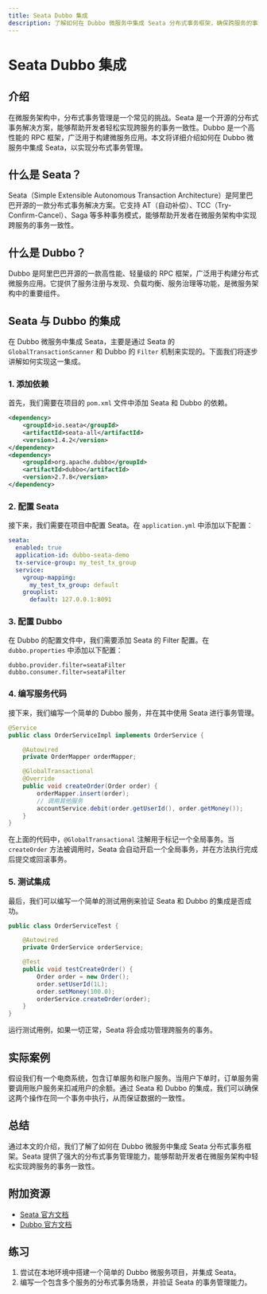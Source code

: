 ```yaml
---
title: Seata Dubbo 集成
description: 了解如何在 Dubbo 微服务中集成 Seata 分布式事务框架，确保跨服务的事务一致性。
---
```


# Seata Dubbo 集成

## 介绍

在微服务架构中，分布式事务管理是一个常见的挑战。Seata 是一个开源的分布式事务解决方案，能够帮助开发者轻松实现跨服务的事务一致性。Dubbo 是一个高性能的 RPC 框架，广泛用于构建微服务应用。本文将详细介绍如何在 Dubbo 微服务中集成 Seata，以实现分布式事务管理。

## 什么是 Seata？

Seata（Simple Extensible Autonomous Transaction Architecture）是阿里巴巴开源的一款分布式事务解决方案。它支持 AT（自动补偿）、TCC（Try-Confirm-Cancel）、Saga 等多种事务模式，能够帮助开发者在微服务架构中实现跨服务的事务一致性。

## 什么是 Dubbo？

Dubbo 是阿里巴巴开源的一款高性能、轻量级的 RPC 框架，广泛用于构建分布式微服务应用。它提供了服务注册与发现、负载均衡、服务治理等功能，是微服务架构中的重要组件。

## Seata 与 Dubbo 的集成

在 Dubbo 微服务中集成 Seata，主要是通过 Seata 的 `GlobalTransactionScanner` 和 Dubbo 的 `Filter` 机制来实现的。下面我们将逐步讲解如何实现这一集成。

### 1. 添加依赖

首先，我们需要在项目的 `pom.xml` 文件中添加 Seata 和 Dubbo 的依赖。

```xml
<dependency>
    <groupId>io.seata</groupId>
    <artifactId>seata-all</artifactId>
    <version>1.4.2</version>
</dependency>
<dependency>
    <groupId>org.apache.dubbo</groupId>
    <artifactId>dubbo</artifactId>
    <version>2.7.8</version>
</dependency>
```

### 2. 配置 Seata

接下来，我们需要在项目中配置 Seata。在 `application.yml` 中添加以下配置：

```yaml
seata:
  enabled: true
  application-id: dubbo-seata-demo
  tx-service-group: my_test_tx_group
  service:
    vgroup-mapping:
      my_test_tx_group: default
    grouplist:
      default: 127.0.0.1:8091
```

### 3. 配置 Dubbo

在 Dubbo 的配置文件中，我们需要添加 Seata 的 Filter 配置。在 `dubbo.properties` 中添加以下配置：

```properties
dubbo.provider.filter=seataFilter
dubbo.consumer.filter=seataFilter
```

### 4. 编写服务代码

接下来，我们编写一个简单的 Dubbo 服务，并在其中使用 Seata 进行事务管理。

```java
@Service
public class OrderServiceImpl implements OrderService {

    @Autowired
    private OrderMapper orderMapper;

    @GlobalTransactional
    @Override
    public void createOrder(Order order) {
        orderMapper.insert(order);
        // 调用其他服务
        accountService.debit(order.getUserId(), order.getMoney());
    }
}
```

在上面的代码中，`@GlobalTransactional` 注解用于标记一个全局事务。当 `createOrder` 方法被调用时，Seata 会自动开启一个全局事务，并在方法执行完成后提交或回滚事务。

### 5. 测试集成

最后，我们可以编写一个简单的测试用例来验证 Seata 和 Dubbo 的集成是否成功。

```java
public class OrderServiceTest {

    @Autowired
    private OrderService orderService;

    @Test
    public void testCreateOrder() {
        Order order = new Order();
        order.setUserId(1L);
        order.setMoney(100.0);
        orderService.createOrder(order);
    }
}
```

运行测试用例，如果一切正常，Seata 将会成功管理跨服务的事务。

## 实际案例

假设我们有一个电商系统，包含订单服务和账户服务。当用户下单时，订单服务需要调用账户服务来扣减用户的余额。通过 Seata 和 Dubbo 的集成，我们可以确保这两个操作在同一个事务中执行，从而保证数据的一致性。

## 总结

通过本文的介绍，我们了解了如何在 Dubbo 微服务中集成 Seata 分布式事务框架。Seata 提供了强大的分布式事务管理能力，能够帮助开发者在微服务架构中轻松实现跨服务的事务一致性。

## 附加资源

- [Seata 官方文档](https://seata.io/zh-cn/docs/overview/what-is-seata.html)
- [Dubbo 官方文档](https://dubbo.apache.org/zh/docs/)

## 练习

1. 尝试在本地环境中搭建一个简单的 Dubbo 微服务项目，并集成 Seata。
2. 编写一个包含多个服务的分布式事务场景，并验证 Seata 的事务管理能力。
